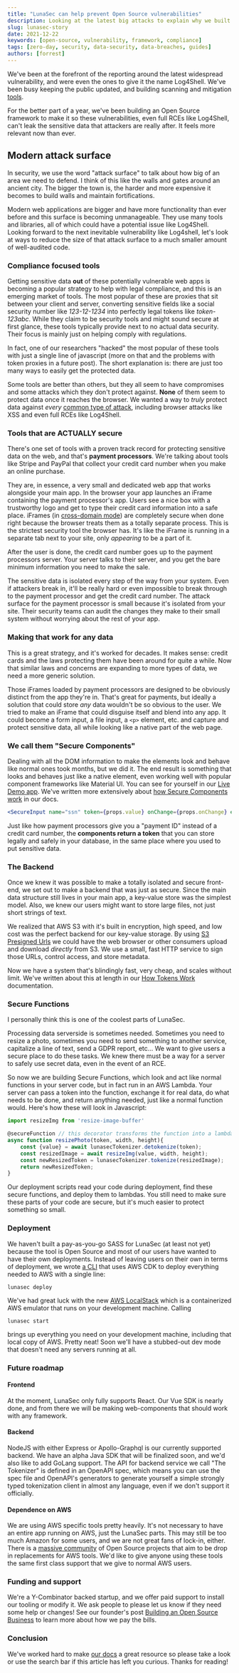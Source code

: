 ```yaml
---
title: "LunaSec can help prevent Open Source vulnerabilities"
description: Looking at the latest big attacks to explain why we built the LunaSec Framework.
slug: lunasec-story
date: 2021-12-22
keywords: [open-source, vulnerability, framework, compliance]
tags: [zero-day, security, data-security, data-breaches, guides]
authors: [forrest]
---
```


<!--
  ~ Copyright by LunaSec (owned by Refinery Labs, Inc)
  ~
  ~ Licensed under the Creative Commons Attribution-ShareAlike 4.0 International
  ~ (the "License"); you may not use this file except in compliance with the
  ~ License. You may obtain a copy of the License at
  ~
  ~ https://creativecommons.org/licenses/by-sa/4.0/legalcode
  ~
  ~ See the License for the specific language governing permissions and
  ~ limitations under the License.
  ~
-->

We've been at the forefront of the reporting around the latest widespread vulnerability, and were even the
ones to give it the name Log4Shell.  We've been busy keeping the public updated, and building scanning and mitigation
[tools](/blog/log4j-zero-day-mitigation-guide#automatically-scanning-your-pack).

For the better part of a year,
we've been building an Open Source framework to make it so these vulnerabilities, even full RCEs like Log4Shell, can't leak the sensitive data
that attackers are really after. It feels more relevant now than ever.

## Modern attack surface
In security, we use the word "attack surface" to talk about how big of an area we need to defend.
I think of this like the walls and gates around an ancient city. The bigger
the town is, the harder and more expensive it becomes to build walls and maintain fortifications.

Modern web applications are bigger and have more functionality than ever before and this surface is becoming unmanageable.
They use many tools and libraries, all of which could have a potential issue like Log4Shell. Looking forward to the next
inevitable vulnerability like Log4shell,
let's look at ways to reduce the size of that attack surface to a much smaller amount of well-audited code.

### Compliance focused tools
Getting sensitive data **out** of these potentially vulnerable web apps is becoming a popular strategy to help with legal compliance, and this is an emerging market
of tools. The most popular of these
are proxies that sit between your client and server, converting sensitive fields like a social security number like *123-12-1234*
into perfectly legal tokens like *token-123abc*. While they claim to be security tools
and might sound secure at first glance, these tools typically provide next to no actual data security.
Their focus is mainly just on helping comply with regulations.

In fact, one of our researchers "hacked" the most popular of these
tools with just a single line of javascript (more on that and the problems with token proxies in a future post). The short explanation is:
there are just too many ways to easily get the protected data.

Some tools are better than others, but they all seem to have compromises and some attacks which they don't protect against.
**None** of them seem to protect data once it reaches the browser.
We wanted a way to *truly* protect data against *every* [common type of attack](/pages/how-it-works/security/vulns-and-mitigations),
including browser attacks like XSS and even full RCEs like Log4Shell.

### Tools that are ACTUALLY secure
There's one set of tools with a proven track record for protecting sensitive data on the web, and that's **payment processors**.
We're talking about tools like Stripe and PayPal that collect your credit card number when you make an online purchase.

They are, in essence, a very small and dedicated web app that
works alongside your main app. In the browser your app launches an iFrame containing the payment processor's app. Users see a nice box with a trustworthy logo
and get to type their credit card information into a safe place. iFrames (in [cross-domain mode](/pages/how-it-works/secure-components)) are
completely secure when done right because the browser treats them as a totally separate process. This is the strictest security
tool the browser has. It's like the iFrame is running in a separate tab next to your site, only *appearing* to be a part of it.

After the user is done, the credit card number goes up to the payment processors server. Your server talks to their server,
and you get the bare minimum information you need to make the sale.

The sensitive data is isolated every step of the way from your system. Even if attackers break in,
it'll be really hard or even impossible to break through to the payment processor and get the credit card number. The attack surface for the payment processor
is small because it's isolated from your site. Their security teams can audit the changes they make to their small system without worrying about the rest of your app.

### Making that work for any data
This is a great strategy, and it's worked for decades. It makes sense: credit cards and the laws protecting them have been
around for quite a while. Now that similar laws and concerns are expanding to more types of data, we need a more generic solution.

Those iFrames loaded by payment processors are designed to be obviously distinct from the app they're in. That's great for payments,
but ideally a solution that could store *any* data wouldn't be so obvious to the user. We tried to
make an iFrame that could disguise itself and blend into any app. It could become a form input, a file input,
a `<p>` element, etc. and capture and protect sensitive data, all while looking like a native part of the web page.

### We call them "Secure Components"
Dealing with all the DOM information to make the elements look and behave like normal ones took months, but we did it.
The end result is something that looks and behaves just like a native element, even working well with popular
component frameworks like Material UI. You can see for yourself in our [Live Demo app](https://app.lunasec.dev/). We've written
more extensively about [how Secure Components work](/pages/how-it-works/secure-components) in our docs.

```jsx title="A Secure Component in React, replaces a normal <input>"
<SecureInput name="ssn" token={props.value} onChange={props.onChange} errorHandler={props.handleError} />
```
Just like how payment processors give you a "payment ID" instead of a credit card number, the **components return a token** that you
can store legally and safely in your database, in the same place where you used to put sensitive data.

### The Backend
Once we knew it was possible to make a totally isolated and secure front-end, we set out to make a backend that was just as secure.
Since the main data structure still lives in your main app, a key-value store was the simplest model. Also, we knew our users
might want to store large files, not just short strings of text.

We realized that AWS S3 with it's built in encryption, high speed, and low cost was the perfect backend for our key-value storage.
By using [S3 Presigned Urls](https://medium.com/@aidan.hallett/securing-aws-s3-uploads-using-presigned-urls-aa821c13ae8d) we could
have the web browser or other consumers upload and download *directly* from S3.  We use a small, fast HTTP service to sign those URLs, control access,
and store metadata.

Now we have a system that's blindingly fast, very cheap, and scales without limit. We've written about this at length in
our [How Tokens Work](/pages/how-it-works/tokens) documentation.

### Secure Functions
I personally think this is one of the coolest parts of LunaSec.

Processing data serverside is sometimes needed. Sometimes you need to resize a photo, sometimes you need to send something to another service,
capitalize a line of text, send a GDPR report, etc... We want to give users a secure place to do these tasks. We knew there must
be a way for a server to safely use secret data, even in the event of an RCE.

So now we are building Secure Functions, which look and act like normal functions in your server code, but in fact run in an AWS Lambda.
Your server can pass a token into the function, exchange it for real data, do what needs to be done, and return anything needed, just like a normal function would.
Here's how these will look in Javascript:
```typescript title="Secure Photo Resize Example"
import resizeImg from 'resize-image-buffer'

@secureFunction // this decorator transforms the function into a lambda
async function resizePhoto(token, width, height){
    const {value} = await lunasecTokenizer.detokenize(token);
    const resizedImage = await resizeImg(value, width, height);
    const newResizedToken = lunasecTokenizer.tokenize(resizedImage);
    return newResizedToken;
}
```
Our deployment scripts read your code during deployment, find these secure functions, and deploy them to lambdas. You still
need to make sure these parts of your code are secure, but it's much easier to protect something so small.

### Deployment
We haven't built a pay-as-you-go SASS for LunaSec (at least not yet) because the tool is Open Source and most of our users have wanted to have their own deployments.
Instead of leaving users on their own in terms of deployment, we wrote [a CLI](/pages/deployment/deploy-with-aws) that uses AWS CDK to deploy
everything needed to AWS with a single line:
```shell
lunasec deploy
```
We've had great luck with the new [AWS LocalStack](https://github.com/localstack/localstack) which is a containerized AWS emulator
that runs on your development machine.  Calling
```shell
lunasec start
```
brings up everything you need on your development machine, including that local copy of AWS.  Pretty neat! Soon we'll have
a stubbed-out dev mode that doesn't need any servers running at all.

### Future roadmap
#### Frontend
At the moment, LunaSec only fully supports React. Our Vue SDK is nearly done, and from there we will be making web-components that should
work with any framework.
#### Backend
NodeJS with either Express or Apollo-Graphql is our currently supported backend. We have an alpha Java SDK that will be finalized soon,
and we'd also like to add GoLang support. The API for backend service we call "The Tokenizer" is defined in an OpenAPI spec,
which means you can use the spec file and OpenAPI's generators to generate yourself a simple strongly typed tokenization
client in almost any language, even if we don't support it officially.
#### Dependence on AWS
We are using AWS specific tools pretty heavily. It's not necessary to have an entire app running on AWS,
just the LunaSec parts. This may still be too much Amazon for some users, and we are not great fans of lock-in, either.
There is a [massive community](https://github.com/guenter/aws-oss-alternatives) of Open Source projects that aim to be drop
in replacements for AWS tools. We'd like to give anyone using these tools the same first class support that we give
to normal AWS users.

### Funding and support
We're a Y-Combinator backed startup, and we offer paid support to install our tooling or modify it. We ask people to please let us
know if they need some help or changes! See our founder's post
[Building an Open Source Business](/blog/how-to-build-an-open-source-business-in-2021-part-1) to learn more about how we pay the bills.

### Conclusion
 We've worked hard to make [our docs](/pages/overview/introduction) a great resource so please take a look or use the search bar if
this article has left you curious.  Thanks for reading!
